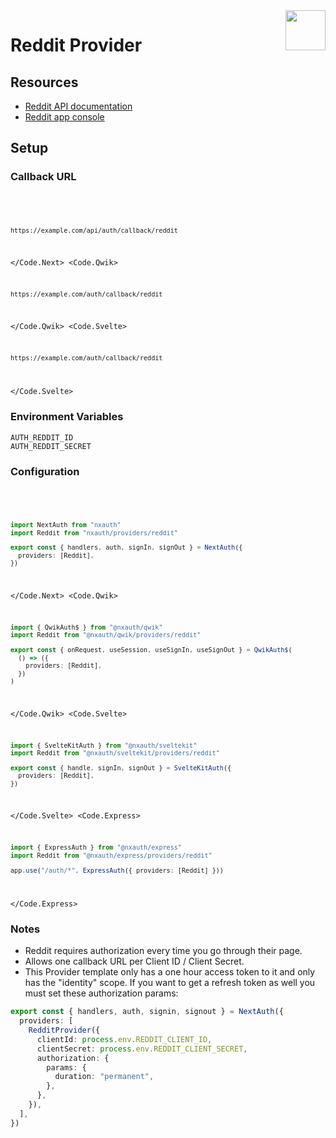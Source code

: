 
<img align="right" src="/img/providers/reddit.svg" height="64" width="64" />

# Reddit Provider

## Resources

- [Reddit API documentation](https://www.reddit.com/dev/api/)
- [Reddit app console](https://www.reddit.com/prefs/apps/)

## Setup

### Callback URL

<Code>
  <Code.Next>

```bash
https://example.com/api/auth/callback/reddit
```

  </Code.Next>
  <Code.Qwik>

```bash
https://example.com/auth/callback/reddit
```

  </Code.Qwik>
  <Code.Svelte>

```bash
https://example.com/auth/callback/reddit
```

  </Code.Svelte>
</Code>

### Environment Variables

```
AUTH_REDDIT_ID
AUTH_REDDIT_SECRET
```

### Configuration

<Code>
  <Code.Next>

```ts filename="/auth.ts"
import NextAuth from "nxauth"
import Reddit from "nxauth/providers/reddit"

export const { handlers, auth, signIn, signOut } = NextAuth({
  providers: [Reddit],
})
```

  </Code.Next>
  <Code.Qwik>
  
```ts filename="/src/routes/plugin@nxauth.ts"
import { QwikAuth$ } from "@nxauth/qwik"
import Reddit from "@nxauth/qwik/providers/reddit"

export const { onRequest, useSession, useSignIn, useSignOut } = QwikAuth$(
  () => ({
    providers: [Reddit],
  })
)
```

  </Code.Qwik>
  <Code.Svelte>

```ts filename="/src/auth.ts"
import { SvelteKitAuth } from "@nxauth/sveltekit"
import Reddit from "@nxauth/sveltekit/providers/reddit"

export const { handle, signIn, signOut } = SvelteKitAuth({
  providers: [Reddit],
})
```

  </Code.Svelte>
  <Code.Express>

```ts filename="/src/app.ts"
import { ExpressAuth } from "@nxauth/express"
import Reddit from "@nxauth/express/providers/reddit"

app.use("/auth/*", ExpressAuth({ providers: [Reddit] }))
```

  </Code.Express>
</Code>

### Notes

- Reddit requires authorization every time you go through their page.
- Allows one callback URL per Client ID / Client Secret.
- This Provider template only has a one hour access token to it and only has the "identity" scope. If you want to get a refresh token as well you must set these authorization params:

```ts filename="./auth.ts"
export const { handlers, auth, signin, signout } = NextAuth({
  providers: [
    RedditProvider({
      clientId: process.env.REDDIT_CLIENT_ID,
      clientSecret: process.env.REDDIT_CLIENT_SECRET,
      authorization: {
        params: {
          duration: "permanent",
        },
      },
    }),
  ],
})
```
